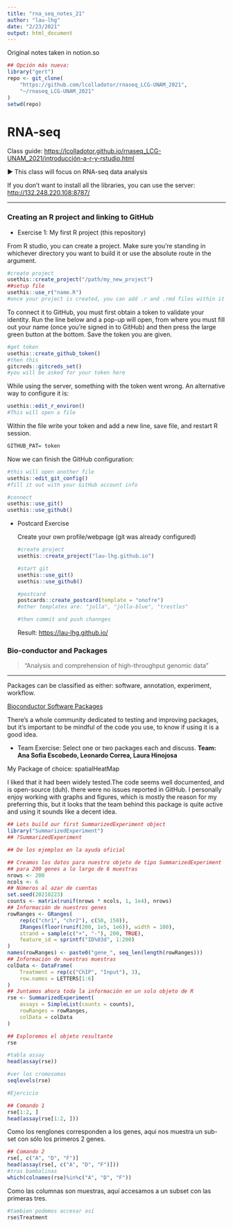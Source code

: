 ```yaml
---
title: "rna_seq_notes_21"
author: "lau-lhg"
date: "2/23/2021"
output: html_document
---
```

Original notes taken in notion.so 

```r
## Opción más nueva:
library("gert")
repo <- git_clone(
    "https://github.com/lcolladotor/rnaseq_LCG-UNAM_2021",
    "~/rnaseq_LCG-UNAM_2021"
)
setwd(repo)

```

# RNA-seq

Class guide: [https://lcolladotor.github.io/rnaseq_LCG-UNAM_2021/introducción-a-r-y-rstudio.html](https://lcolladotor.github.io/rnaseq_LCG-UNAM_2021/introducci%C3%B3n-a-r-y-rstudio.html)

▶️ This class will focus on RNA-seq data analysis

If you don't want to install all the libraries, you can use the server: [http://132.248.220.108:8787/](http://132.248.220.108:8787/)

---

### Creating an R project and linking to GitHub

- Exercise 1: My first R project (this repository)

From R studio, you can create a project. Make sure you're standing in whichever directory you want to build it or use the absolute route in the argument. 

```r
#create project
usethis::create_project("/path/my_new_project")
##setup file
usethis::use_r("name.R")
#once your project is created, you can add .r and .rmd files within it
```

To connect it to GitHub, you must first obtain a token to validate your identity. Run the line below and a pop-up will open, from where you must fill out your name (once you're signed in to GitHub) and then press the large green button at the bottom. Save the token you are given.

```r
#get token
usethis::create_github_token()
#then this
gitcreds::gitcreds_set()
#you will be asked for your token here

```

While using the server, something with the token went wrong. An alternative way to configure it is: 

```r
usethis::edit_r_environ()
#This will open a file
```

Within the file write your token and add a new line, save file, and restart R session.

```r
GITHUB_PAT= token

```

Now we can finish the GitHub configuration:

```r
#this will open another file
usethis::edit_git_config()
#fill it out with your GitHub account info

#connect
usethis::use_git()
usethis::use_github()
```

- Postcard Exercise

    Create your own profile/webpage (git was already configured)

    ```r
    #create project
    usethis::create_project("lau-lhg.github.io")

    #start git
    usethis::use_git()
    usethis::use_github()

    #postcard
    postcards::create_postcard(template = "onofre")
    #other templates are: "jolla", "jolla-blue", "trestles"

    #then commit and push channges
    ```

    Result: 
[https://lau-lhg.github.io/](https://lau-lhg.github.io/)

### Bio-conductor and Packages

> "Analysis and comprehension of high-throughput genomic data"

---

Packages can be classified as either: software, annotation, experiment, workflow.

[Bioconductor Software Packages](http://bioconductor.org/packages/3.12/bioc/)

There's a whole community dedicated to testing and improving packages, but it's important to be mindful of the code you use, to know if using it is a good idea.

- Team Exercise: Select one or two packages each and discuss.
**Team: Ana Sofia Escobedo, Leonardo Correa, Laura Hinojosa**

My Package of choice: spatialHeatMap

I liked that it had been widely tested.The code seems well documented, and is open-source (duh). there were no issues reported in GitHub. I personally enjoy working with graphs and figures, which is mostly the reason for my preferring this, but it looks that the team behind this package is quite active and using it sounds like a decent idea.

```r
## Lets build our first SummarizedExperiment object
library("SummarizedExperiment")
## ?SummarizedExperiment

## De los ejemplos en la ayuda oficial

## Creamos los datos para nuestro objeto de tipo SummarizedExperiment
## para 200 genes a lo largo de 6 muestras
nrows <- 200
ncols <- 6
## Números al azar de cuentas
set.seed(20210223)
counts <- matrix(runif(nrows * ncols, 1, 1e4), nrows)
## Información de nuestros genes
rowRanges <- GRanges(
    rep(c("chr1", "chr2"), c(50, 150)),
    IRanges(floor(runif(200, 1e5, 1e6)), width = 100),
    strand = sample(c("+", "-"), 200, TRUE),
    feature_id = sprintf("ID%03d", 1:200)
)
names(rowRanges) <- paste0("gene_", seq_len(length(rowRanges)))
## Información de nuestras muestras
colData <- DataFrame(
    Treatment = rep(c("ChIP", "Input"), 3),
    row.names = LETTERS[1:6]
)
## Juntamos ahora toda la información en un solo objeto de R
rse <- SummarizedExperiment(
    assays = SimpleList(counts = counts),
    rowRanges = rowRanges,
    colData = colData
)

## Exploremos el objeto resultante
rse
```

```r
#tabla assay
head(assay(rse))
```
```r
#ver los cromosomas
seqlevels(rse)
```
```r
#Ejercicio

## Comando 1
rse[1:2, ]
head(assay(rse[1:2, ]))

```
Como los renglones corresponden a los genes, aqui nos muestra un sub-set con sólo los primeros 2 genes.

```r
## Comando 2
rse[, c("A", "D", "F")]
head(assay(rse[, c("A", "D", "F")]))
#tras bambalinas
which(colnames(rse)%in%c("A", "D", "F"))
```
Como las columnas son muestras, aquí accesamos a un subset con las primeras tres.

```r
#tambien podemos accesar así
rse$Treatment
```





